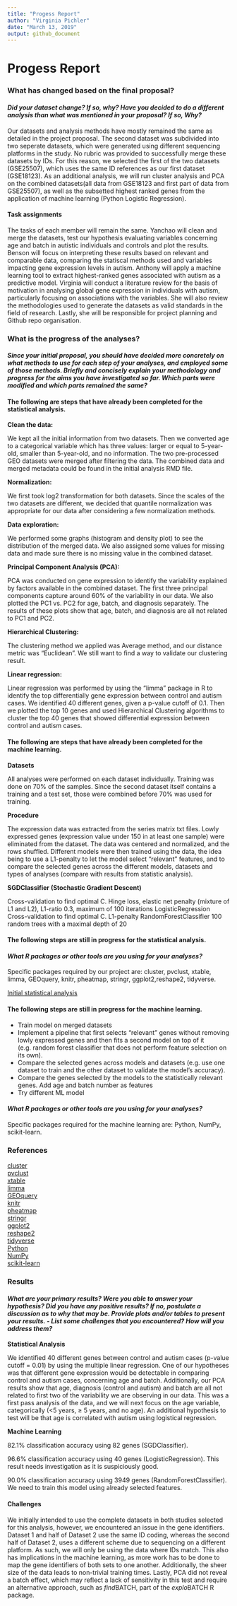 ```yaml
---
title: "Progess Report"
author: "Virginia Pichler"
date: "March 13, 2019"
output: github_document
---
```


Progess Report
================

### What has changed based on the final proposal?

#### *Did your dataset change? If so, why? Have you decided to do a different analysis than what was mentioned in your proposal? If so, Why?*
Our datasets and analysis methods have mostly remained the same as detailed in the project proposal. The second dataset was subdivided into two seperate datasets, which were generated using different sequencing platforms in the study. No rubric was provided to successfully merge these datasets by IDs. For this reason, we selected the first of the two datasets (GSE25507), which uses the same ID references as our first dataset (GSE18123).  As an additional analysis, we will run cluster analysis and PCA on the combined datasets(all data from GSE18123 and first part of data from GSE25507), as well as the subsetted highest ranked genes from the application of machine learning (Python Logistic Regression).  

#### Task assignments

The tasks of each member will remain the same. Yanchao will clean and merge the datasets, test our hypothesis evaluating variables concerning age and batch in autistic individuals and controls and plot the results. Benson will focus on interpreting these results based on relevant and comparable data, comparing the statiscal methods used and variables impacting gene expression levels in autism. Anthony will apply a machine learning tool to extract highest-ranked genes associated with autism as a predictive model. Virginia will conduct a literature review for the basis of motivation in analysing global gene expression in individuals with autism, particularly focusing on associations with the variables. She will also review the methodologies used to generate the datasets as valid standards in the field of research. Lastly, she will be responsible for project planning and Github repo organisation.    


### What is the progress of the analyses?

#### *Since your initial proposal, you should have decided more concretely on what methods to use for each step of your analyses, and employed some of those methods. Briefly and concisely explain your methodology and progress for the aims you have investigated so far. Which parts were modified and which parts remained the same?*

#### The following are steps that have already been completed for the statistical analysis.     


**Clean the data:**

We kept all the initial information from two datasets. Then we converted age to a categorical variable which has three values: larger or equal to 5-year-old, smaller than 5-year-old, and no information. The two pre-processed GEO datasets were merged after filtering the data. The combined data and merged metadata could be found in the initial analysis RMD file.

**Normalization:**

We first took log2 transformation for both datasets. Since the scales of the two datasets are different, we decided that quantile normalization was appropriate for our data after considering a few normalization methods.

**Data exploration:**

We performed some graphs (histogram and density plot) to see the distribution of the merged data. We also assigned some values for missing data and made sure there is no missing value in the combined dataset. 

**Principal Component Analysis (PCA):**

PCA was conducted on gene expression to identify the variability explained by factors available in the combined dataset. The first three principal components capture around 60% of the variability in our data. We also plotted the PC1 vs. PC2 for age, batch, and diagnosis separately. The results of these plots show that age, batch, and diagnosis are all not related to PC1 and PC2. 

**Hierarchical Clustering:**

The clustering method we applied was Average method, and our distance metric was “Euclidean”. We still want to find a way to validate our clustering result. 

**Linear regression:**

Linear regression was performed by using the “limma” package in R to identify the top differentially gene expression between control and autism cases. We identified 40 different genes, given a p-value cutoff of 0.1. Then we plotted the top 10 genes and used Hierarchical Clustering algorithms to cluster the top 40 genes that showed differential expression between control and autism cases.    

#### The following are steps that have already been completed for the machine learning.

**Datasets**

All analyses were performed on each dataset individually. Training was done on 70% of the samples. Since the second dataset itself contains a training and a test set, those were combined before 70% was used for training.

**Procedure**

The expression data was extracted from the series matrix txt files. Lowly expressed genes (expression value under 150 in at least one sample) were eliminated from the dataset. The data was centered and normalized, and the rows shuffled. Different models were then trained using the data, the idea being to use a L1-penalty to let the model select "relevant" features, and to compare the selected genes across the different models, datasets and types of analyses (compare with results from statistic analysis).

**SGDClassifier (Stochastic Gradient Descent)**

Cross-validation to find optimal C.
Hinge loss, elastic net penalty (mixture of L1 and L2), L1-ratio 0.3, maximum of 100 iterations
LogisticRegression
Cross-validation to find optimal C.
L1-penalty
RandomForestClassifier
100 random trees with a maximal depth of 20     



#### The following steps are still in progress for the statistical analysis.


#### *What R packages or other tools are you using for your analyses?*

Specific packages required by our project are: cluster, pvclust, xtable, limma, GEOquery, knitr, pheatmap, stringr, ggplot2,reshape2, tidyverse.    


[Initial statistical analysis](https://github.com/STAT540-UBC/Repo_team_Y0ung-parents_W2019/blob/master/Progress%20Report/Initial_analysis.md)    



#### The following steps are still in progress for the machine learning.

- Train model on merged datasets
- Implement a pipeline that first selects "relevant" genes without removing lowly expressed genes and then fits a second model on top of it (e.g. random forest classifier that does not perform feature selection on its own).
- Compare the selected genes across models and datasets (e.g. use one dataset to train and the other dataset to validate the model's accuracy).
- Compare the genes selected by the models to the statistically relevant genes.
Add age and batch number as features
- Try different ML model

#### *What R packages or other tools are you using for your analyses?*

Specific packages required for the machine learning are: Python, NumPy, scikit-learn.    


### References

[cluster](https://cran.r-project.org/web/packages/cluster/cluster.pdf)   
[pvclust](https://cran.r-project.org/web/packages/pvclust/pvclust.pdf)   
[xtable](https://cran.r-project.org/web/packages/xtable/xtable.pdf)   
[limma](https://www.bioconductor.org/packages/devel/bioc/vignettes/limma/inst/doc/usersguide.pdf)   
[GEOquery](https://github.com/seandavi/GEOquery)   
[knitr](https://cran.r-project.org/web/packages/knitr/knitr.pdf)   
[pheatmap](https://cran.r-project.org/web/packages/pheatmap/pheatmap.pdf)   
[stringr](https://cran.r-project.org/web/packages/stringr/stringr.pdf)     
[ggplot2](https://cran.r-project.org/web/packages/ggplot2/ggplot2.pdf)   
[reshape2](https://cran.r-project.org/web/packages/reshape2/reshape2.pdf)   
[tidyverse](https://cran.r-project.org/web/packages/tidyverse/index.html)   
[Python](https://www.python.org/)    
[NumPy](http://www.numpy.org/)    
[scikit-learn](https://scikit-learn.org/stable/index.html)       


### Results

#### *What are your primary results? Were you able to answer your hypothesis? Did you have any positive results? If no, postulate a discussion as to why that may be. Provide plots and/or tables to present your results. - List some challenges that you encountered? How will you address them?*    


**Statistical Analysis**

We identified 40 different genes between control and autism cases (p-value cutoff = 0.01) by using the multiple linear regression. One of our hypotheses was that different gene expression would be detectable in comparing control and autism cases, concerning age and batch. Additionally, our PCA results show that age, diagnosis (control and autism) and batch are all not related to first two of the variability we are observing in our data. This was a first pass analysis of the data, and we will next focus on the age variable, categorically (<5 years, ≥ 5 years, and no age). An additional hypothesis to test will be that age is correlated with autism using logistical regression.     

**Machine Learning**

82.1% classification accuracy using 82 genes (SGDClassifier).

96.6% classification accuracy using 40 genes (LogisticRegression). This result needs investigation as it is suspiciously good.

90.0% classification accuracy using 3949 genes (RandomForestClassifier). We need to train this model using already selected features.   


#### Challenges
 
 We initially intended to use the complete datasets in both studies selected for this analysis, however, we encountered an issue in the gene identifiers. Dataset 1 and half of Dataset 2 use the same ID coding, whereas the second half of Dataset 2, uses a different scheme due to sequencing on a different platform. As such, we will only be using the data where IDs match. This also has implications in the machine learning, as more work has to be done to map the gene identifiers of both sets to one another. Additionally, the sheer size of the data leads to non-trivial training times. Lastly, PCA did not reveal a batch effect, which may reflect a lack of sensitivity in this test and require an alternative approach, such as *find*BATCH, part of the *explo*BATCH R package.   
 